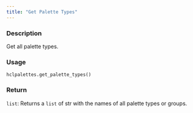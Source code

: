 ```yaml
---
title: "Get Palette Types"
---
```


### Description

Get all palette types.

### Usage

<pre><code class='language-python'>hclpalettes.get_palette_types()</code></pre>

### Return

<code>list</code>: Returns a `list` of str with the names of all palette types
or groups.
